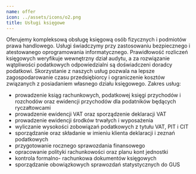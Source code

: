 ```yaml
---
name: offer
icon: ../assets/icons/o2.png
title: Usługi księgowe
---
```

Oferujemy kompleksową obsługę księgową osób fizycznych i podmiotów prawa handlowego. Usługi świadczymy przy zastosowaniu bezpiecznego i atestowanego oprogramowania informatycznego. Prawidłowość rozliczeń księgowych weryfikuje wewnętrzny dział audytu, a za rozwiązanie wątpliwości podatkowych odpowiedzialni są doświadczeni doradcy podatkowi. Skorzystanie z naszych usług pozwala na lepsze zagospodarowanie czasu przedsiębiorcy i ograniczenie kosztów związanych z posiadaniem własnego działu księgowego.
Zakres usług:
* prowadzenie ksiąg rachunkowych, podatkowej księgi przychodów i rozchodów oraz ewidencji przychodów dla podatników będących ryczałtowcami
* prowadzenie ewidencji VAT oraz sporządzenie deklaracji VAT
* prowadzenie ewidencji środków trwałych i wyposażenia
* wyliczanie wysokości zobowiązań podatkowych z tytułu VAT, PIT i CIT
* sporządzanie oraz składanie w imieniu klienta deklaracji i zeznań podatkowych
* przygotowanie rocznego sprawozdania finansowego
* opracowanie polityki rachunkowości oraz planu kont jednostki
* kontrola formalno- rachunkowa dokumentów księgowych
* sporządzanie obowiązkowych sprawozdań statystycznych do GUS
